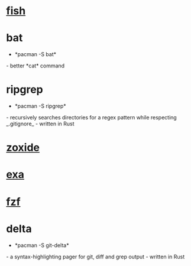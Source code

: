 = [[fish]] =

= bat =
* *pacman -S bat*
- better *cat* command


= ripgrep =
* *pacman -S ripgrep*
- recursively searches directories for a regex pattern while respecting _.gitignore_
- written in Rust


= [[zoxide]] =

= [[exa]] =

= [[fzf]] =

= delta =
* *pacman -S git-delta*
- a syntax-highlighting pager for git, diff and grep output
- written in Rust
